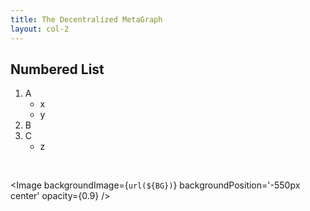 ```yaml
---
title: The Decentralized MetaGraph
layout: col-2
---
```



## Numbered List

1. A
    - x
    - y
2. B
3. C
    - z

<br/>

<Image
  backgroundImage={`url(${BG})`}
  backgroundPosition='-550px center'
  opacity={0.9}
/>
